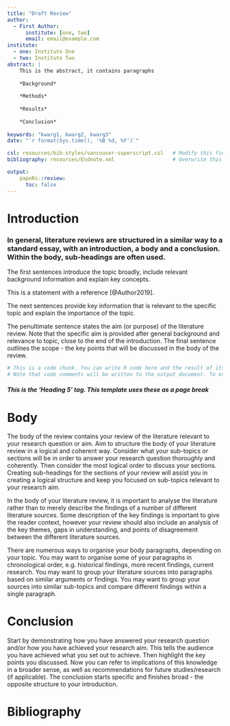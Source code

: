 ```yaml
---
title: "Draft Review"
author:
  - First Author: 
      institute: [one, two]
      email: email@example.com
institute:
  - one: Institute One
  - two: Institute Two
abstract: |
    This is the abstract, it contains paragraphs
    
    *Background*
    
    *Methods*
    
    *Results*
    
    *Conclusion*
    
keywords: "kwarg1, kwarg2, kwarg3"
date: "`r format(Sys.time(), '%B %d, %Y')`"

csl: resources/bib-styles/vancouver-superscript.csl   # Modify this field to alter your bibliography style
bibliography: resources/Endnote.xml                   # Overwrite this dummy bibliography to include your own

output: 
    papeRs::review:
      toc: false
---
```


# Introduction

### In general, literature reviews are structured in a similar way to a standard essay, with an introduction, a body and a conclusion. Within the body, sub-headings are often used.

The first sentences introduce the topic broadly, include relevant background information and explain key concepts.

This is a statement with a reference [@Author2019].
<!-- This is an HTML comment tag, anything in one of these won't be rendered into your final document-->

The next sentences provide key information that is relevant to the specific topic and explain the importance of the topic.

The penultimate sentence states the aim (or purpose) of the literature review. Note that the specific aim is provided after general background and relevance to topic, close to the end of the introduction.
The final sentence outlines the scope - the key points that will be discussed in the body of the review.

```r
# This is a code chunk. You can write R code here and the result of its execution will be displayed in the rendered document.
# Note that code comments will be written to the output document. To exclude this, use HTML comment tags, or set the chunk option echo=FALSE
```

##### This is the 'Heading 5' tag. This template uses these as a page break
# Body

The body of the review contains your review of the literature relevant to your research question or aim. Aim to structure the body of your literature review in a logical and coherent way. Consider what your sub-topics or sections will be in order to answer your research question thoroughly and coherently. Then consider the most logical order to discuss your sections. Creating sub-headings for the sections of your review will assist you in creating a logical structure and keep you focused on sub-topics relevant to your research aim.

In the body of your literature review, it is important to analyse the literature rather than to merely describe the findings of a number of different literature sources. Some description of the key findings is important to give the reader context, however your review should also include an analysis of the key themes, gaps in understanding, and points of disagreement between the different literature sources.

There are numerous ways to organise your body paragraphs, depending on your topic. You may want to organise some of your paragraphs in chronological order, e.g. historical findings, more recent findings, current research. You may want to group your literature sources into paragraphs based on similar arguments or findings. You may want to group your sources into similar sub-topics and compare different findings within a single paragraph.

# Conclusion

Start by demonstrating how you have answered your research question and/or how you have achieved your research aim. This tells the audience you have achieved what you set out to achieve. Then highlight the key points you discussed. Now you can refer to implications of this knowledge in a broader sense, as well as recommendations for future studies/research (if applicable). The conclusion starts specific and finishes broad - the opposite structure to your introduction.

#####
# Bibliography
